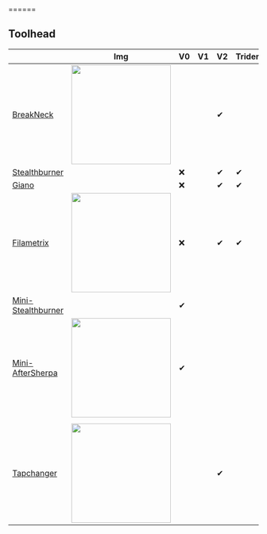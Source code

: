 ======

## Toolhead

|                                                                                                   | Img                                                                                                                                                                                                  | V0  | V1  | V2  | Trident |
| ------------------------------------------------------------------------------------------------- | ---------------------------------------------------------------------------------------------------------------------------------------------------------------------------------------------------- | --- | --- | --- | ------- |
| [BreakNeck](https://github.com/leddhedd/BreakNeck)                                                | <img src="https://github.com/leddhedd/BreakNeck/blob/main/Images/sizes.png?raw=true" width="200"/>                                                                                                   |     |     | ✔   |         |
| [Stealthburner](Stealthburner.md)                                                                 |                                                                                                                                                                                                      | ❌   |     | ✔   | ✔       |
| [Giano](https://github.com/FBServiceTech3D/Giano_StealthBurner_Dual_Filament)                     |                                                                                                                                                                                                      | ❌   |     | ✔   | ✔       |
| [Filametrix](https://www.printables.com/fr/model/638605-filametrix-mmuercf-filament-cutter-voron) | <img src="https://media.printables.com/media/prints/638605/images/5048319_9a489845-1fce-446d-bc86-3d19f1b790b1_0f19d1d9-0d40-4afd-a19e-55a379e5c11a/thumbs/inside/1280x960/png/3.webp" width="200"/> | ❌   |     | ✔   | ✔       |
| [Mini-Stealthburner](Mini-Stealthburner.md)                                                       |                                                                                                                                                                                                      | ✔   |     |     |         |  |  |  |  |  |
| [Mini-AfterSherpa](https://github.com/PrintersForAnts/Mini-AfterSherpa)                           | <img src="https://github.com/PrintersForAnts/Mini-AfterSherpa/raw/main/images/mini-aftersherpa-hero.jpg" width="200"/>                                                                               | ✔   |     |     |         |
|                                                                                                   |                                                                                                                                                                                                      |     |     |     |
| [Tapchanger](https://github.com/viesturz/tapchanger)                                              | <img src="https://github.com/viesturz/tapchanger/raw/main/images/rods-photo.jpg" width="200"/>                                                                                                       |     |     | ✔   |         |
